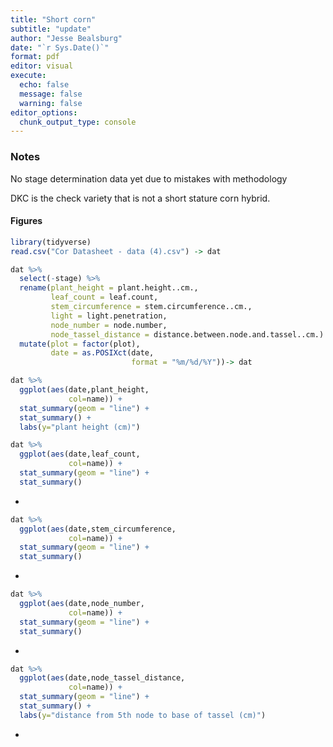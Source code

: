 ```yaml
---
title: "Short corn"
subtitle: "update"
author: "Jesse Bealsburg"
date: "`r Sys.Date()`"
format: pdf
editor: visual
execute:
  echo: false
  message: false
  warning: false
editor_options: 
  chunk_output_type: console
---
```


### Notes

No stage determination data yet due to mistakes with methodology

DKC is the check variety that is not a short stature corn hybrid.

\newpage

#### Figures

```r
library(tidyverse)
read.csv("Cor Datasheet - data (4).csv") -> dat

dat %>% 
  select(-stage) %>% 
  rename(plant_height = plant.height..cm.,
         leaf_count = leaf.count,
         stem_circumference = stem.circumference..cm.,
         light = light.penetration,
         node_number = node.number,
         node_tassel_distance = distance.between.node.and.tassel..cm.) %>% 
  mutate(plot = factor(plot),
         date = as.POSIXct(date,
                           format = "%m/%d/%Y"))-> dat
```

```r
dat %>% 
  ggplot(aes(date,plant_height,
             col=name)) +
  stat_summary(geom = "line") +
  stat_summary() +
  labs(y="plant height (cm)")
```

\newpage

```r
dat %>% 
  ggplot(aes(date,leaf_count,
             col=name)) +
  stat_summary(geom = "line") +
  stat_summary()
```

-   

\newpage

```r
dat %>% 
  ggplot(aes(date,stem_circumference,
             col=name)) +
  stat_summary(geom = "line") +
  stat_summary()
```

-   

\newpage

```r
dat %>% 
  ggplot(aes(date,node_number,
             col=name)) +
  stat_summary(geom = "line") +
  stat_summary()
```

-   

\newpage

```r

dat %>% 
  ggplot(aes(date,node_tassel_distance,
             col=name)) +
  stat_summary(geom = "line") +
  stat_summary() +
  labs(y="distance from 5th node to base of tassel (cm)")
```

-   

